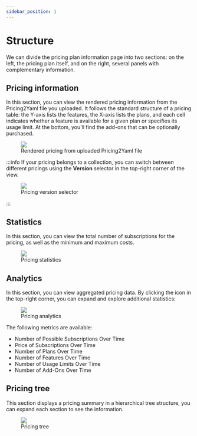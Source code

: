 ```yaml
---
sidebar_position: 1
---
```



# Structure

We can divide the pricing plan information page into two sections: on the left,
the pricing plan itself, and on the right, several panels with complementary information.

## Pricing information

In this section, you can view the rendered pricing information from the Pricing2Yaml file you uploaded.
It follows the standard structure of a pricing table: the Y-axis lists the features, the X-axis lists
the plans, and each cell indicates whether a feature is available for a given plan or specifies its
usage limit. At the bottom, you'll find the add-ons that can be optionally purchased.

<figure style={{textAlign: "center"}}>
    <img src={PricingInformation} />
    <figcaption style={{fontStyle: "italic"}}>Rendered pricing from uploaded Pricing2Yaml file</figcaption>
</figure>

:::info
If your pricing belongs to a collection, you can switch between different pricings using
the **Version** selector in the top-right corner of the view.

<figure style={{textAlign: "center"}}>
    <img src={SelectPricing} />
    <figcaption style={{fontStyle: "italic"}}>Pricing version selector</figcaption>
</figure>

:::

## Statistics

In this section, you can view the total number of subscriptions for the pricing, as well as the minimum and maximum costs.

<figure style={{textAlign: "center"}}>
    <img src={PricingStatistics} />
    <figcaption style={{fontStyle: "italic"}}>Pricing statistics</figcaption>
</figure>

## Analytics

In this section, you can view aggregated pricing data. By clicking the icon in the top-right corner,
you can expand and explore additional statistics:

<figure style={{textAlign: "center"}}>
    <img src={Analytics} />
    <figcaption style={{fontStyle: "italic"}}>Pricing analytics</figcaption>
</figure>

The following metrics are available:

- Number of Possible Subscriptions Over Time
- Price of Subscriptions Over Time
- Number of Plans Over Time
- Number of Features Over Time
- Number of Usage Limits Over Time
- Number of Add-Ons Over Time

## Pricing tree

This section displays a pricing summary in a hierarchical tree structure, you can expand 
each section to see the information.

<figure style={{textAlign: "center"}}>
    <img src={PricingTree} />
    <figcaption style={{fontStyle: "italic"}}>Pricing tree</figcaption>
</figure>
